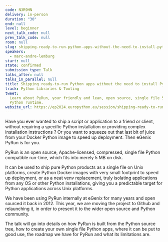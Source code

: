 ```yaml
---
code: N3R9HN
delivery: in-person
duration: "30"
end: null
level: beginner
next_talk_code: null
prev_talk_code: null
room: null
slug: shipping-ready-to-run-python-apps-without-the-need-to-install-python
speakers:
  - marc-andre-lemburg
start: null
state: confirmed
submission_type: Talk
talks_after: null
talks_in_parallel: null
title: Shipping ready-to-run Python apps without the need to install Python
track: Python Libraries & Tooling
tweet:
  Learn about PyRun, your friendly and lean, open source, single file 5 MB
  Python runtime.
website_url: https://ep2024.europython.eu/session/shipping-ready-to-run-python-apps-without-the-need-to-install-python
---
```


Have you ever wanted to ship a script or application to a friend or client,
without requiring a specific Python installation or providing complex
installation instructions ? Or you want to squeeze out that last bit of juice
from your Docker Python image to speed up deployment. Then eGenix PyRun is for
you.

PyRun is an open source, Apache-licensed, compressed, single file Python
compatible run-time, which fits into merely 5 MB on disk.

It can be used to ship pure Python products as a single file on Unix platforms,
create Python Docker images with very small footprint to speed up deployment, or
as a neat venv replacement, truly isolating applications from any OS or other
Python installations, giving you a predictable target for Python applications
across Unix platforms.

We have been using PyRun internally at eGenix for many years and open sourced it
back in 2012. This year, we are moving the project to Github and relaunching it,
in order to present it to the wider open source and Python community.

The talk will go into details on how PyRun is built from the Python source tree,
how to create your own single file Python apps, where it can be put to good use,
the roadmap we have for PyRun and what its limitations are.
